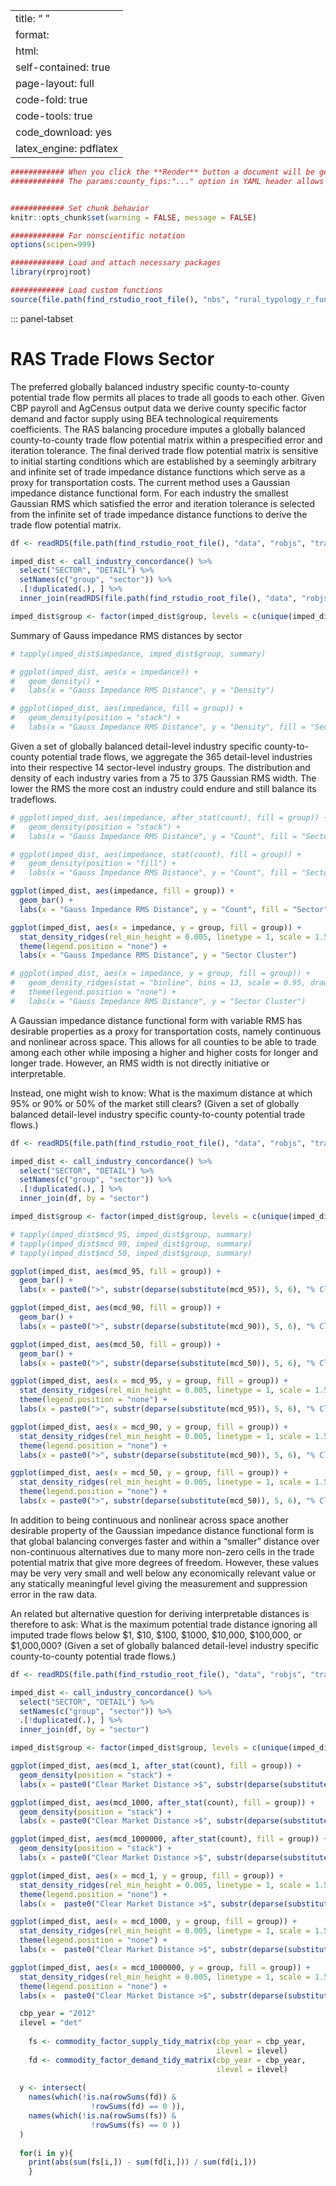 


---
title: "&nbsp;"
format:
  html:
    self-contained: true
    page-layout: full
    code-fold: true
    code-tools: true
    code_download: yes
    latex_engine: pdflatex
---

```r

############ When you click the **Render** button a document will be generated that includes both content as well as the output of any embedded R code chunks within the document.
############ The params:county_fips:"..." option in YAML header allows the user to select a county for the notebook to analyze  


############ Set chunk behavior 
knitr::opts_chunk$set(warning = FALSE, message = FALSE) 

############ For nonscientific notation
options(scipen=999)

```

```r

############ Load and attach necessary packages
library(rprojroot)

############ Load custom functions
source(file.path(find_rstudio_root_file(), "nbs", "rural_typology_r_functions.R"))

```


::: panel-tabset


# RAS Trade Flows Sector

The preferred globally balanced industry specific county-to-county potential trade flow permits all places to trade all goods to each other. Given CBP payroll and AgCensus output data we derive county specific factor demand and factor supply using BEA technological requirements coefficients. The RAS balancing procedure imputes a globally balanced county-to-county trade flow potential matrix within a prespecified error and iteration tolerance. The final derived trade flow potential matrix is sensitive to initial starting conditions which are established by a seemingly arbitrary and infinite set of trade impedance distance functions which serve as a proxy for transportation costs. The current method uses a Gaussian impedance distance functional form. For each industry the smallest Gaussian RMS which satisfied the error and iteration tolerance is selected from the infinite set of trade impedance distance functions to derive the trade flow potential matrix. 


```r
df <- readRDS(file.path(find_rstudio_root_file(), "data", "robjs", "trade_base", "tally_detail_2012_industry_gaus_by25"))

imped_dist <- call_industry_concordance() %>% 
  select("SECTOR", "DETAIL") %>% 
  setNames(c("group", "sector")) %>% 
  .[!duplicated(.), ] %>% 
  inner_join(readRDS(file.path(find_rstudio_root_file(), "data", "robjs", "trade_base", "tally_detail_2012_industry_gaus_by25")), by = "sector")

imped_dist$group <- factor(imped_dist$group, levels = c(unique(imped_dist$group)), ordered = TRUE)
```


Summary of Gauss impedance RMS distances by sector
```r
# tapply(imped_dist$impedance, imped_dist$group, summary)
```

```r
# ggplot(imped_dist, aes(x = impedance)) + 
#   geom_density() +
#   labs(x = "Gauss Impedance RMS Distance", y = "Density")
```

```r
# ggplot(imped_dist, aes(impedance, fill = group)) +
#   geom_density(position = "stack") +
#   labs(x = "Gauss Impedance RMS Distance", y = "Density", fill = "Sector") 
```

Given a set of globally balanced detail-level industry specific county-to-county potential trade flows, we aggregate the 365 detail-level industries into their respective 14 sector-level industry groups. The distribution and density of each industry varies from a 75 to 375 Gaussian RMS width. The lower the RMS the more cost an industry could endure and still balance its tradeflows. 

```r
# ggplot(imped_dist, aes(impedance, after_stat(count), fill = group)) +
#   geom_density(position = "stack") +
#   labs(x = "Gauss Impedance RMS Distance", y = "Count", fill = "Sector") 
```



```r
# ggplot(imped_dist, aes(impedance, stat(count), fill = group)) +
#   geom_density(position = "fill") +
#   labs(x = "Gauss Impedance RMS Distance", y = "Count", fill = "Sector") 
```



```r
ggplot(imped_dist, aes(impedance, fill = group)) +
  geom_bar() +
  labs(x = "Gauss Impedance RMS Distance", y = "Count", fill = "Sector") 
```



```r
ggplot(imped_dist, aes(x = impedance, y = group, fill = group)) + 
  stat_density_ridges(rel_min_height = 0.005, linetype = 1, scale = 1.5, quantile_lines = TRUE, alpha = 0.85, quantiles = 2) +
  theme(legend.position = "none") +
  labs(x = "Gauss Impedance RMS Distance", y = "Sector Cluster")
```



```r
# ggplot(imped_dist, aes(x = impedance, y = group, fill = group)) + 
#   geom_density_ridges(stat = "binline", bins = 13, scale = 0.95, draw_baseline = FALSE) +
#   theme(legend.position = "none") +
#   labs(x = "Gauss Impedance RMS Distance", y = "Sector Cluster")

```



A Gaussian impedance distance functional form with variable RMS has desirable properties as a proxy for transportation costs, namely continuous and nonlinear across space. This allows for all counties to be able to trade among each other while imposing a higher and higher costs for longer and longer trade. However, an RMS width is not directly initiative or interpretable. 

Instead, one might wish to know: What is the maximum distance at which 95% or 90% or 50% of the market still clears? (Given a set of globally balanced detail-level industry specific county-to-county potential trade flows.)


```r
df <- readRDS(file.path(find_rstudio_root_file(), "data", "robjs", "trade_base", "mcd_detail_2012_industry_gaus_by25"))

imped_dist <- call_industry_concordance() %>% 
  select("SECTOR", "DETAIL") %>% 
  setNames(c("group", "sector")) %>% 
  .[!duplicated(.), ] %>% 
  inner_join(df, by = "sector")

imped_dist$group <- factor(imped_dist$group, levels = c(unique(imped_dist$group)), ordered = TRUE)
```


```r
# tapply(imped_dist$mcd_95, imped_dist$group, summary)
# tapply(imped_dist$mcd_90, imped_dist$group, summary)
# tapply(imped_dist$mcd_50, imped_dist$group, summary)
```


```r
ggplot(imped_dist, aes(mcd_95, fill = group)) +
  geom_bar() +
  labs(x = paste0(">", substr(deparse(substitute(mcd_95)), 5, 6), "% Clear Market Distance"), y = "Count", fill = "Sector") 
```

```r
ggplot(imped_dist, aes(mcd_90, fill = group)) +
  geom_bar() +
  labs(x = paste0(">", substr(deparse(substitute(mcd_90)), 5, 6), "% Clear Market Distance"), y = "Count", fill = "Sector") 
```

```r
ggplot(imped_dist, aes(mcd_50, fill = group)) +
  geom_bar() +
  labs(x = paste0(">", substr(deparse(substitute(mcd_50)), 5, 6), "% Clear Market Distance"), y = "Count", fill = "Sector") 
```

```r
ggplot(imped_dist, aes(x = mcd_95, y = group, fill = group)) + 
  stat_density_ridges(rel_min_height = 0.005, linetype = 1, scale = 1.5, quantile_lines = TRUE, alpha = 0.85, quantiles = 2) +
  theme(legend.position = "none") +
  labs(x = paste0(">", substr(deparse(substitute(mcd_95)), 5, 6), "% Clear Market Distance"), y = "Sector Cluster")
```

```r
ggplot(imped_dist, aes(x = mcd_90, y = group, fill = group)) + 
  stat_density_ridges(rel_min_height = 0.005, linetype = 1, scale = 1.5, quantile_lines = TRUE, alpha = 0.85, quantiles = 2) +
  theme(legend.position = "none") +
  labs(x = paste0(">", substr(deparse(substitute(mcd_90)), 5, 6), "% Clear Market Distance"), y = "Sector Cluster")
```

```r
ggplot(imped_dist, aes(x = mcd_50, y = group, fill = group)) + 
  stat_density_ridges(rel_min_height = 0.005, linetype = 1, scale = 1.5, quantile_lines = TRUE, alpha = 0.85, quantiles = 2) +
  theme(legend.position = "none") +
  labs(x = paste0(">", substr(deparse(substitute(mcd_50)), 5, 6), "% Clear Market Distance"), y = "Sector Cluster")
```

In addition to being continuous and nonlinear across space another desirable property of the Gaussian impedance distance functional form is that global balancing converges faster and within a "smaller" distance over non-continuous alternatives due to many more non-zero cells in the trade potential matrix that give more degrees of freedom. However, these values may be very very small and well below any economically relevant value or any statically meaningful level giving the measurement and suppression error in the raw data. 

An related but alternative question for deriving interpretable distances is therefore to ask: What is the maximum potential trade distance ignoring all imputed trade flows below \$1, \$10, \$100, \$1000, \$10,000, \$100,000, or \$1,000,000? (Given a set of globally balanced detail-level industry specific county-to-county potential trade flows.)



```r
df <- readRDS(file.path(find_rstudio_root_file(), "data", "robjs", "trade_base", "med_detail_2012_industry_gaus_by25"))

imped_dist <- call_industry_concordance() %>% 
  select("SECTOR", "DETAIL") %>% 
  setNames(c("group", "sector")) %>% 
  .[!duplicated(.), ] %>% 
  inner_join(df, by = "sector")

imped_dist$group <- factor(imped_dist$group, levels = c(unique(imped_dist$group)), ordered = TRUE)
```


```r
ggplot(imped_dist, aes(mcd_1, after_stat(count), fill = group)) +
  geom_density(position = "stack") +
  labs(x = paste0("Clear Market Distance >$", substr(deparse(substitute(mcd_1)), 5, nchar(deparse(substitute(mcd_1))))), y = "Count", fill = "Sector") 
```

```r
ggplot(imped_dist, aes(mcd_1000, after_stat(count), fill = group)) +
  geom_density(position = "stack") +
  labs(x = paste0("Clear Market Distance >$", substr(deparse(substitute(mcd_1000)), 5, nchar(deparse(substitute(mcd_1000))))), y = "Count", fill = "Sector") 
```


```r
ggplot(imped_dist, aes(mcd_1000000, after_stat(count), fill = group)) +
  geom_density(position = "stack") +
  labs(x = paste0("Clear Market Distance >$", substr(deparse(substitute(mcd_1000000)), 5, nchar(deparse(substitute(mcd_1000000))))), y = "Count", fill = "Sector") 
```


```r
ggplot(imped_dist, aes(x = mcd_1, y = group, fill = group)) + 
  stat_density_ridges(rel_min_height = 0.005, linetype = 1, scale = 1.5, quantile_lines = TRUE, alpha = 0.85, quantiles = 2) +
  theme(legend.position = "none") +
  labs(x =  paste0("Clear Market Distance >$", substr(deparse(substitute(mcd_1)), 5, nchar(deparse(substitute(mcd_1))))), y = "Sector Cluster")
```

```r
ggplot(imped_dist, aes(x = mcd_1000, y = group, fill = group)) + 
  stat_density_ridges(rel_min_height = 0.005, linetype = 1, scale = 1.5, quantile_lines = TRUE, alpha = 0.85, quantiles = 2) +
  theme(legend.position = "none") +
  labs(x =  paste0("Clear Market Distance >$", substr(deparse(substitute(mcd_1000)), 5, nchar(deparse(substitute(mcd_1000))))), y = "Sector Cluster")
```

```r
ggplot(imped_dist, aes(x = mcd_1000000, y = group, fill = group)) + 
  stat_density_ridges(rel_min_height = 0.005, linetype = 1, scale = 1.5, quantile_lines = TRUE, alpha = 0.85, quantiles = 2) +
  theme(legend.position = "none") +
  labs(x =  paste0("Clear Market Distance >$", substr(deparse(substitute(mcd_1000000)), 5, nchar(deparse(substitute(mcd_1000000))))), y = "Sector Cluster")
```

```r

  cbp_year = "2012"
  ilevel = "det"
  
    fs <- commodity_factor_supply_tidy_matrix(cbp_year = cbp_year, 
                                              ilevel = ilevel)
    fd <- commodity_factor_demand_tidy_matrix(cbp_year = cbp_year, 
                                              ilevel = ilevel)
    
  y <- intersect(
    names(which(!is.na(rowSums(fd)) & 
                  !rowSums(fd) == 0 )), 
    names(which(!is.na(rowSums(fs)) & 
                  !rowSums(fs) == 0 ))
  )
      
  for(i in y){
    print(abs(sum(fs[i,]) - sum(fd[i,])) / sum(fd[i,]))
    }
    
    
```



